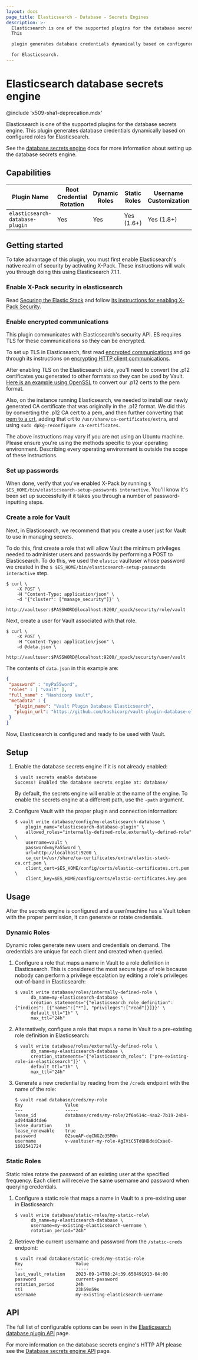 ```yaml
---
layout: docs
page_title: Elasticsearch - Database - Secrets Engines
description: >-
  Elasticsearch is one of the supported plugins for the database secrets engine.
  This

  plugin generates database credentials dynamically based on configured roles

  for Elasticsearch.
---
```


# Elasticsearch database secrets engine

@include 'x509-sha1-deprecation.mdx'

Elasticsearch is one of the supported plugins for the database secrets engine. This
plugin generates database credentials dynamically based on configured roles for
Elasticsearch.

See the [database secrets engine](/vault/docs/secrets/databases) docs for
more information about setting up the database secrets engine.

## Capabilities

| Plugin Name                     | Root Credential Rotation | Dynamic Roles | Static Roles | Username Customization |
| ------------------------------- | ------------------------ | ------------- | ------------ | ---------------------- |
| `elasticsearch-database-plugin` | Yes                      | Yes           | Yes (1.6+)   | Yes (1.8+)             |

## Getting started

To take advantage of this plugin, you must first enable Elasticsearch's native realm of security by activating X-Pack. These
instructions will walk you through doing this using Elasticsearch 7.1.1.

### Enable X-Pack security in elasticsearch

Read [Securing the Elastic Stack](https://www.elastic.co/guide/en/elastic-stack-overview/7.1/elasticsearch-security.html) and
follow [its instructions for enabling X-Pack Security](https://www.elastic.co/guide/en/elasticsearch/reference/7.1/setup-xpack.html).

### Enable encrypted communications

This plugin communicates with Elasticsearch's security API. ES requires TLS for these communications so they can be
encrypted.

To set up TLS in Elasticsearch, first read [encrypted communications](https://www.elastic.co/guide/en/elastic-stack-overview/7.1/encrypting-communications.html)
and go through its instructions on [encrypting HTTP client communications](https://www.elastic.co/guide/en/elasticsearch/reference/7.1/configuring-tls.html#tls-http).

After enabling TLS on the Elasticsearch side, you'll need to convert the .p12 certificates you generated to other formats so they can be
used by Vault. [Here is an example using OpenSSL](https://stackoverflow.com/questions/15144046/converting-pkcs12-certificate-into-pem-using-openssl)
to convert our .p12 certs to the pem format.

Also, on the instance running Elasticsearch, we needed to install our newly generated CA certificate that was originally in the .p12 format.
We did this by converting the .p12 CA cert to a pem, and then further converting that
[pem to a crt](https://stackoverflow.com/questions/13732826/convert-pem-to-crt-and-key), adding that crt to `/usr/share/ca-certificates/extra`,
and using `sudo dpkg-reconfigure ca-certificates`.

The above instructions may vary if you are not using an Ubuntu machine. Please ensure you're using the methods specific to your operating
environment. Describing every operating environment is outside the scope of these instructions.

### Set up passwords

When done, verify that you've enabled X-Pack by running `$ $ES_HOME/bin/elasticsearch-setup-passwords interactive`. You'll
know it's been set up successfully if it takes you through a number of password-inputting steps.

### Create a role for Vault

Next, in Elasticsearch, we recommend that you create a user just for Vault to use in managing secrets.

To do this, first create a role that will allow Vault the minimum privileges needed to administer users and passwords by performing a
POST to Elasticsearch. To do this, we used the `elastic` vaultuser whose password we created in the
`$ $ES_HOME/bin/elasticsearch-setup-passwords interactive` step.

```shell-session
$ curl \
    -X POST \
    -H "Content-Type: application/json" \
    -d '{"cluster": ["manage_security"]}' \
    http://vaultuser:$PASSWORD@localhost:9200/_xpack/security/role/vault
```

Next, create a user for Vault associated with that role.

```shell-session
$ curl \
    -X POST \
    -H "Content-Type: application/json" \
    -d @data.json \
    http://vaultuser:$PASSWORD@localhost:9200/_xpack/security/user/vault
```

The contents of `data.json` in this example are:

```json
{
 "password" : "myPa55word",
 "roles" : [ "vault" ],
 "full_name" : "Hashicorp Vault",
 "metadata" : {
   "plugin_name": "Vault Plugin Database Elasticsearch",
   "plugin_url": "https://github.com/hashicorp/vault-plugin-database-elasticsearch"
 }
}
```

Now, Elasticsearch is configured and ready to be used with Vault.

## Setup

1. Enable the database secrets engine if it is not already enabled:

   ```shell-session
   $ vault secrets enable database
   Success! Enabled the database secrets engine at: database/
   ```

   By default, the secrets engine will enable at the name of the engine. To
   enable the secrets engine at a different path, use the `-path` argument.

1. Configure Vault with the proper plugin and connection information:

   ```shell-session
   $ vault write database/config/my-elasticsearch-database \
       plugin_name="elasticsearch-database-plugin" \
       allowed_roles="internally-defined-role,externally-defined-role" \
       username=vault \
       password=myPa55word \
       url=http://localhost:9200 \
       ca_cert=/usr/share/ca-certificates/extra/elastic-stack-ca.crt.pem \
       client_cert=$ES_HOME/config/certs/elastic-certificates.crt.pem \
       client_key=$ES_HOME/config/certs/elastic-certificates.key.pem
   ```

## Usage

After the secrets engine is configured and a user/machine has a Vault token with
the proper permission, it can generate or rotate credentials.

### Dynamic Roles

Dynamic roles generate new users and credentials on demand.
The credentials are unique for each client and created when queried.

1. Configure a role that maps a name in Vault to a role definition in Elasticsearch.
   This is considered the most secure type of role because nobody can perform
   a privilege escalation by editing a role's privileges out-of-band in
   Elasticsearch:

   ```shell-session
   $ vault write database/roles/internally-defined-role \
         db_name=my-elasticsearch-database \
         creation_statements='{"elasticsearch_role_definition": {"indices": [{"names":["*"], "privileges":["read"]}]}}' \
         default_ttl="1h" \
         max_ttl="24h"
   ```

1. Alternatively, configure a role that maps a name in Vault to a pre-existing
   role definition in Elasticsearch:

   ```shell-session
   $ vault write database/roles/externally-defined-role \
         db_name=my-elasticsearch-database \
         creation_statements='{"elasticsearch_roles": ["pre-existing-role-in-elasticsearch"]}' \
         default_ttl="1h" \
         max_ttl="24h"
   ```

1. Generate a new credential by reading from the `/creds` endpoint with the name
   of the role:

   ```shell-session
   $ vault read database/creds/my-role
   Key                Value
   ---                -----
   lease_id           database/creds/my-role/2f6a614c-4aa2-7b19-24b9-ad944a8d4de6
   lease_duration     1h
   lease_renewable    true
   password           0ZsueAP-dqCNGZo35M0n
   username           v-vaultuser-my-role-AgIViC5TdQHBdeiCxae0-1602541724
   ```

### Static Roles

Static roles rotate the password of an existing user at the specified frequency.
Each client will receive the same username and password when querying credentials.

1. Configure a static role that maps a name in Vault to a pre-existing user in Elasticsearch:

   ```shell-session
   $ vault write database/static-roles/my-static-role\
         db_name=my-elasticsearch-database \
         username=my-existing-elasticsearch-uername \
         rotation_period="24h"
   ```

1. Retrieve the current username and password from the `/static-creds` endpoint:

   ```shell-session
   $ vault read database/static-creds/my-static-role
   Key                    Value
   ---                    -----
   last_vault_rotation    2023-09-14T08:24:39.650491913-04:00
   password               current-password
   rotation_period        24h
   ttl                    23h59m59s
   username               my-existing-elasticsearch-uername
   ```

## API

The full list of configurable options can be seen in the [Elasticsearch database plugin API](/vault/api-docs/secret/databases/elasticdb) page.

For more information on the database secrets engine's HTTP API please see the
[Database secrets engine API](/vault/api-docs/secret/databases) page.
